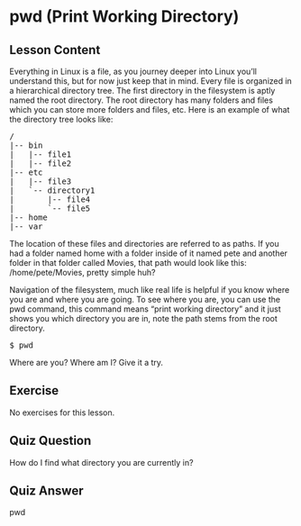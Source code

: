 # pwd (Print Working Directory)

## Lesson Content

Everything in Linux is a file, as you journey deeper into Linux you’ll understand this, but for now just keep that in mind. Every file is organized in a hierarchical directory tree. The first directory in the filesystem is aptly named the root directory. The root directory has many folders and files which you can store more folders and files, etc. Here is an example of what the directory tree looks like: 

<pre>
/
|-- bin
|   |-- file1
|   |-- file2
|-- etc
|   |-- file3
|   `-- directory1
|       |-- file4
|       `-- file5
|-- home
|-- var
</pre>

The location of these files and directories are referred to as paths. If you had a folder named home with a folder inside of it named pete and another folder in that folder called Movies, that path would look like this: /home/pete/Movies, pretty simple huh?

Navigation of the filesystem, much like real life is helpful if you know where you are and where you are going. To see where you are, you can use the pwd command, this command means “print working directory” and it just shows you which directory you are in, note the path stems from the root directory.

<pre>$ pwd</pre>

Where are you? Where am I? Give it a try.

## Exercise

No exercises for this lesson.

## Quiz Question

How do I find what directory you are currently in?

## Quiz Answer

pwd